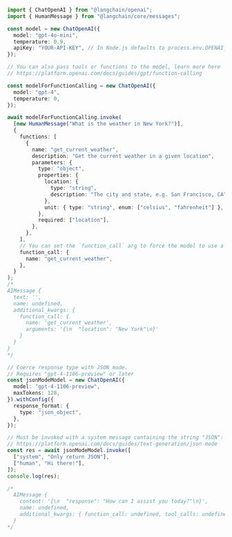 ```typescript
import { ChatOpenAI } from "@langchain/openai";
import { HumanMessage } from "@langchain/core/messages";

const model = new ChatOpenAI({
  model: "gpt-4o-mini",
  temperature: 0.9,
  apiKey: "YOUR-API-KEY", // In Node.js defaults to process.env.OPENAI_API_KEY
});

// You can also pass tools or functions to the model, learn more here
// https://platform.openai.com/docs/guides/gpt/function-calling

const modelForFunctionCalling = new ChatOpenAI({
  model: "gpt-4",
  temperature: 0,
});

await modelForFunctionCalling.invoke(
  [new HumanMessage("What is the weather in New York?")],
  {
    functions: [
      {
        name: "get_current_weather",
        description: "Get the current weather in a given location",
        parameters: {
          type: "object",
          properties: {
            location: {
              type: "string",
              description: "The city and state, e.g. San Francisco, CA",
            },
            unit: { type: "string", enum: ["celsius", "fahrenheit"] },
          },
          required: ["location"],
        },
      },
    ],
    // You can set the `function_call` arg to force the model to use a function
    function_call: {
      name: "get_current_weather",
    },
  }
);
/*
AIMessage {
  text: '',
  name: undefined,
  additional_kwargs: {
    function_call: {
      name: 'get_current_weather',
      arguments: '{\n  "location": "New York"\n}'
    }
  }
}
*/

// Coerce response type with JSON mode.
// Requires "gpt-4-1106-preview" or later
const jsonModeModel = new ChatOpenAI({
  model: "gpt-4-1106-preview",
  maxTokens: 128,
}).withConfig({
  response_format: {
    type: "json_object",
  },
});

// Must be invoked with a system message containing the string "JSON":
// https://platform.openai.com/docs/guides/text-generation/json-mode
const res = await jsonModeModel.invoke([
  ["system", "Only return JSON"],
  ["human", "Hi there!"],
]);
console.log(res);

/*
  AIMessage {
    content: '{\n  "response": "How can I assist you today?"\n}',
    name: undefined,
    additional_kwargs: { function_call: undefined, tool_calls: undefined }
  }
*/
```
